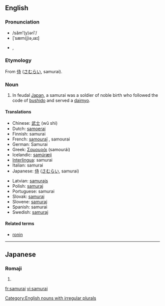 ==English==
{{wikipedia}}

===Pronunciation===
*/săm'''ʹ'''(y)ərīʹ/
*[ˈsæm(j)əˌɹaɪ]
*{{rhymes|æməraɪ}}, {{rhymes|æmjəraɪ}}

===Etymology===
From {{Ja.}} [[侍]] ([[さむらい]], samurai).

===Noun===
{{en-noun|samurai|pl2=samurais}}

#In feudal [[Japan]], a samurai was a soldier of noble birth who followed the code of [[bushido]] and served a [[daimyo]].

====Translations====
{{trans-top|feudal Japanese soldier}}
*Chinese: [[武士]] (wǔ shì)
*Dutch: [[samoerai]] {{m}}
*Finnish: samurai
*French: [[samouraï]] {{m}}, samourai {{m}}
*German: Samurai {{m}}
*Greek: [[Σαμουράι]] {{m}} (samour&aacute;i)
*Icelandic: [[samúræji]] {{m}}
*[[Interlingua]]: samurai
*Italian: samurai {{m}}
*Japanese: [[侍]] ([[さむらい]], samurai)
{{trans-mid}}
*Latvian: [[samurajs]] {{m}}
*Polish: [[samuraj]] {{m}}
*Portuguese: samurai {{m}}
*Slovak: [[samuraj#Slovak|samuraj]] {{m}}
*Slovene: [[samuraj]] {{m}}
*Spanish: samurai {{m}}
*Swedish: [[samuraj]]
{{trans-bottom}}

====Related terms====
*[[ronin]]

[[Category:English nouns with irregular plurals]]

----

==Japanese==
{{ja-attention|Romaji header should be replaced with POS header|key=p}}

===Romaji===
{{ja-noun|r|hira=さむらい}}

# {{japdef|侍|samurai}}

[[fr:samurai]]
[[vi:samurai]]